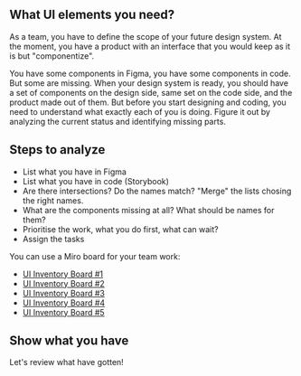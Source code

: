 




## What UI elements you need?

As a team, you have to define the scope of your future design system.
At the moment, you have a product with an interface that you would
keep as it is but "componentize".

You have some components in Figma, you have some components in code.
But some are missing. When your design system is ready, you should
have a set of components on the design side, same set on the code side,
and the product made out of them. But before you start designing and
coding, you need to understand what exactly each of you is doing. Figure
it out by analyzing the current status and identifying missing parts.

## Steps to analyze

* List what you have in Figma
* List what you have in code (Storybook)
* Are there intersections? Do the names match? "Merge" the lists chosing the right names.
* What are the components missing at all? What should be names for them?
* Prioritise the work, what you do first, what can wait?
* Assign the tasks

You can use a Miro board for your team work:

* [UI Inventory Board #1](https://miro.com/app/board/o9J_lHcRAm0=/)
* [UI Inventory Board #2](https://miro.com/app/board/o9J_lHcRAhQ=/)
* [UI Inventory Board #3](https://miro.com/app/board/o9J_lHcRAjI=/)
* [UI Inventory Board #4](https://miro.com/app/board/o9J_lHcRAug=/)
* [UI Inventory Board #5](https://miro.com/app/board/o9J_lHcRAok=/)

## Show what you have

Let's review what have gotten!